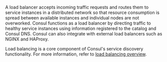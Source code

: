 A load balancer accepts incoming traffic requests and routes them to service instances in a distributed network so that resource consumption is spread between available instances and individual nodes are not overworked. Consul functions as a load balancer by directing traffic to healthy service instances using information registered to the catalog and Consul DNS. Consul can also integrate with external load balancers such as NGINX and HAProxy.

Load balancing is a core component of Consul's service discovery functionality. For more information, refer to [load balancing overview](/consul/docs/discover/load-balancer).